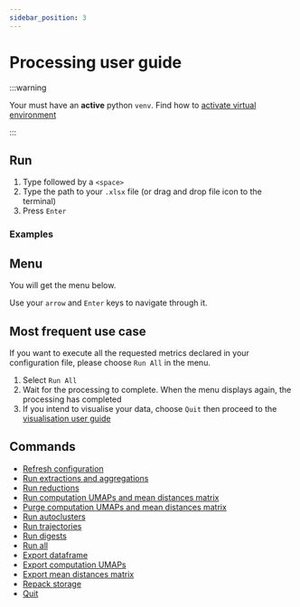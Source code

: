 ```yaml
---
sidebar_position: 3
---
```



# Processing user guide

:::warning

Your must have an **active** python `venv`. Find how to [activate virtual
environment](../venv)

:::

## Run

1. Type <AppInline /> followed by a `<space>`
2. Type the path to your `.xlsx` file (or drag and drop file icon to the
   terminal)
3. Press `Enter`

### Examples

<ProcessingCommandBlock />

## Menu

You will get the menu below.

Use your `arrow` and `Enter` keys to navigate through it.

<ProcessingMenuBlock />

## Most frequent use case

If you want to execute all the requested metrics declared in your configuration
file, please choose `Run All` in the menu.

1. Select `Run All`
2. Wait for the processing to complete. When the menu displays again, the
   processing has completed
3. If you intend to visualise your data, choose `Quit` then proceed to the
   [visualisation user guide](../visualisation.mdx)

## Commands

- [Refresh configuration](./01-refresh-configuration.md)
- [Run extractions and aggregations](./02-run-extractions-and-aggregations.md)
- [Run reductions](./03-run-reductions.md)
- [Run computation UMAPs and mean distances matrix](./04-run-computations.md)
- [Purge computation UMAPs and mean distances matrix](./05-purge-computations.md)
- [Run autoclusters](./06-run-autoclusters.md)
- [Run trajectories](./07-run-trajectories.md)
- [Run digests](./08-run-digests.md)
- [Run all](./09-run-all.md)
- [Export dataframe](./10-export-dataframe.md)
- [Export computation UMAPs](./11-export-computations.md)
- [Export mean distances matrix](./12-export-mdm.md)
- [Repack storage](./13-repack-storage.md)
- [Quit](./14-quit.md)
